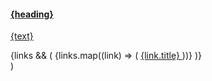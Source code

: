 
  <Div
    borderWidth="1px"
    rounded="xl"
    maxW="none|none|350px"
    bg="background"
    zIndex="500"
    position="relative"
    {...props}
  >
    <A
      href={url}
      p="4"
      d="flex"
      flexDirection="column"
      alignItems="flex-start"
      hoverColor="primary"
      sx={{
        "&:hover": {
          h4: {
            color: "primary",
          },
        },
      }}
    >
      <H4 my="0" d="flex" fontSize="xl|2xl" alignItems="center">
        {heading}
        <Icon name="arrow-right" ml="2" size="5" />
      </H4>
      <P mt="2" mb="0" color="text" fontSize="md">
        {text}
      </P>
    </A>
    {links && (
      <Flexbox flexDirection="column" alignItems="flex-start">
        {links.map((link) => (
          <A
            href={withPrefix(link.url)}
            px="4"
            py="2"
            fontSize="md"
            borderTopWidth="1px"
            w="full"
            color="text"
            hoverColor="primary"
            hoverTransform="translateX(5px)"
            transition="transform .25s ease-in"
          >
            {link.title}
          </A>
        ))}
      </Flexbox>
    )}
  </Div>
)
